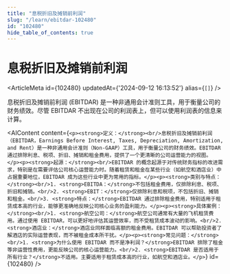 ```yaml
---
title: "息税折旧及摊销前利润"
slug: "/learn/ebitdar-102480"
id: "102480"
hide_table_of_contents: true
---
```



# 息税折旧及摊销前利润

<ArticleMeta id={102480} updatedAt={'2024-09-12 16:13:52'} alias={`[]`} />
<div className='border-solid border-b border-t-0 my-4 border-[var(--ifm-color-gray-300)]' />

息税折旧及摊销前利润 (EBITDAR) 是一种非通用会计准则工具，用于衡量公司的财务绩效。尽管 EBITDAR 不出现在公司的利润表上，但可以使用利润表的信息来计算。

<AIContent content={`<p><strong>定义：</strong><br/>息税折旧及摊销前利润（EBITDAR，Earnings Before Interest, Taxes, Depreciation, Amortization, and Rent）是一种非通用会计准则（Non-GAAP）工具，用于衡量公司的财务绩效。EBITDAR 通过排除利息、税项、折旧、摊销和租金费用，提供了一个更清晰的公司运营能力的视图。</p><p><strong>起源：</strong><br/>EBITDAR 的概念起源于对传统财务指标的改进需求，特别是在需要评估公司核心运营能力时。随着租赁和租金在某些行业（如航空和酒店业）中占据重要地位，EBITDAR 成为这些行业中更为常用的指标。</p><p><strong>类别与特点：</strong><br/>1. <strong>EBITDA：</strong>不包括租金费用，仅排除利息、税项、折旧和摊销。<br/>2. <strong>EBIT：</strong>仅排除利息和税项，不包括折旧、摊销和租金。<br/>3. <strong>特点：</strong>EBITDAR 通过排除租金费用，特别适用于租赁成本高的行业，能够更准确地反映公司核心业务的盈利能力。</p><p><strong>具体案例：</strong><br/>1. <strong>航空公司：</strong>航空公司通常有大量的飞机租赁费用。通过使用 EBITDAR，可以更好地评估其运营效率，而不受租赁成本波动的影响。<br/>2. <strong>酒店业：</strong>酒店业同样面临高额的租金费用。EBITDAR 可以帮助投资者了解酒店的实际运营表现，而不被租金成本所干扰。</p><p><strong>常见问题：</strong><br/>1. <strong>为什么使用 EBITDAR 而不是净利润？</strong>EBITDAR 排除了租金等非运营性费用，更能反映公司的核心运营能力。<br/>2. <strong>EBITDAR 是否适用于所有行业？</strong>不适用。主要适用于租赁成本高的行业，如航空和酒店业。</p>`} id={102480} />
